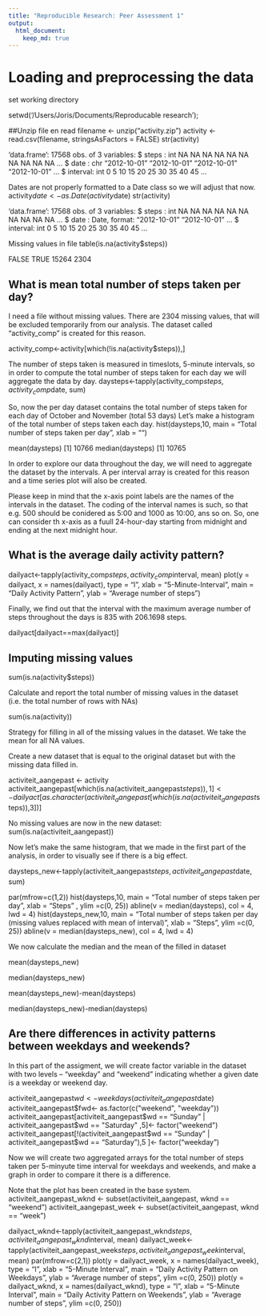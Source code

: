 ```yaml
---
title: "Reproducible Research: Peer Assessment 1"
output: 
  html_document:
    keep_md: true
---
```

# Loading and preprocessing the data
set working directory

setwd('/Users/Joris/Documents/Reproducable research');


##Unzip file en read
filename <- unzip("activity.zip")
activity <- read.csv(filename, stringsAsFactors = FALSE)
str(activity)

'data.frame':   17568 obs. of  3 variables:
$ steps   : int  NA NA NA NA NA NA NA NA NA NA ...
$ date    : chr  "2012-10-01" "2012-10-01" "2012-10-01" "2012-10-01" ...
$ interval: int  0 5 10 15 20 25 30 35 40 45 ...

Dates are not properly formatted to a Date class so we will adjust that now.
activity$date <- as.Date(activity$date)
str(activity)

'data.frame':   17568 obs. of  3 variables:
$ steps   : int  NA NA NA NA NA NA NA NA NA NA ...
$ date    : Date, format: "2012-10-01" "2012-10-01" ...
$ interval: int  0 5 10 15 20 25 30 35 40 45 ...

Missing values in file
table(is.na(activity$steps))

FALSE  TRUE 
15264  2304 

## What is mean total number of steps taken per day?
I need a file without missing values.
There are 2304 missing values, that will be excluded temporarily from our analysis.
The dataset called “activity_comp” is created for this reason.

activity_comp<-activity[which(!is.na(activity$steps)),]

The number of steps taken is measured in timeslots, 5-minute intervals, so in order to compute the total number of steps taken for each day we will aggregate the data by day.
daysteps<-tapply(activity_comp$steps, activity_comp$date, sum)

So, now the per day dataset contains the total number of steps taken for each day of October and November (total 53 days)
Let's make a histogram of the total number of steps taken each day.
hist(daysteps,10, main = "Total number of steps taken per day", xlab = "")

mean(daysteps)
[1] 10766
median(daysteps)
[1] 10765

In order to explore our data throughout the day, we will need to aggregate the dataset by the intervals. A per interval array is created for this reason and a time series plot will also be created.

Please keep in mind that the x-axis point labels are the names of the intervals in the dataset. The coding of the interval names is such, so that e.g. 500 should be conidered as 5:00 and 1000 as 10:00, ans so on. So, one can consider th x-axis as a fuull 24-hour-day starting from midnight and ending at the next midnight hour.

## What is the average daily activity pattern?

dailyact<-tapply(activity_comp$steps, activity_comp$interval, mean)
plot(y = dailyact, x = names(dailyact), type = "l", xlab = "5-Minute-Interval", main = "Daily Activity Pattern", ylab = "Average number of steps")

Finally, we find out that the interval with the maximum average number of steps throughout the days is 835 with 206.1698 steps.

dailyact[dailyact==max(dailyact)]

## Imputing missing values

sum(is.na(activity$steps))

Calculate and report the total number of missing values in the dataset (i.e. the total number of rows with NAs)

sum(is.na(activity))

Strategy for filling in all of the missing values in the dataset. We take the mean for all NA values.

Create a new dataset that is equal to the original dataset but with the missing data filled in.

activiteit_aangepast <- activity
activiteit_aangepast[which(is.na(activiteit_aangepast$steps)),1]<-dailyact[as.character(activiteit_aangepast[which(is.na(activiteit_aangepast$steps)),3])]

No missing values are now in the new dataset: 
sum(is.na(activiteit_aangepast))

Now let's make the same histogram, that we made in the first part of the analysis, in order to visually see if there is a big effect.

daysteps_new<-tapply(activiteit_aangepast$steps, activiteit_aangepast$date, sum)

par(mfrow=c(1,2))
hist(daysteps,10, main = "Total number of steps taken per day", xlab = "Steps"
     , ylim =c(0, 25))
abline(v = median(daysteps), col = 4, lwd = 4)
hist(daysteps_new,10, main = "Total number of steps taken per day  
     (missing values replaced with mean of interval)", xlab = "Steps",
     ylim =c(0, 25))
abline(v = median(daysteps_new), col = 4, lwd = 4)

We now calculate the median and the mean of the filled in dataset

mean(daysteps_new)

median(daysteps_new)

mean(daysteps_new)-mean(daysteps)

median(daysteps_new)-median(daysteps)

## Are there differences in activity patterns between weekdays and weekends?

In this part of the assigment, we will create factor variable in the dataset with two levels – “weekday” and “weekend” indicating whether a given date is a weekday or weekend day.

activiteit_aangepast$wd<-weekdays(activiteit_aangepast$date)
activiteit_aangepast$fwd<- as.factor(c("weekend", "weekday"))
activiteit_aangepast[activiteit_aangepast$wd == "Sunday" | activiteit_aangepast$wd == "Saturday" ,5]<- factor("weekend")
activiteit_aangepast[!(activiteit_aangepast$wd == "Sunday" | activiteit_aangepast$wd == "Saturday"),5 ]<- factor("weekday")

Now we will create two aggregated arrays for the total number of steps taken per 5-minyute time interval for weekdays and weekends, and make a graph in order to compare it there is a difference.

Note that the plot has been created in the base system.
activiteit_aangepast_wknd <- subset(activiteit_aangepast, wknd == "weekend") 
activiteit_aangepast_week <- subset(activiteit_aangepast, wknd == "week")
 
dailyact_wknd<-tapply(activiteit_aangepast_wknd$steps, activiteit_aangepast_wknd$interval, mean)
dailyact_week<-tapply(activiteit_aangepast_week$steps, activiteit_aangepast_week$interval, mean)
par(mfrow=c(2,1))
plot(y = dailyact_week, x = names(dailyact_week), type = "l", xlab = "5-Minute Interval", 
     main = "Daily Activity Pattern on Weekdays", ylab = "Average number of steps", 
     ylim =c(0, 250))
plot(y = dailyact_wknd, x = names(dailyact_wknd), type = "l", xlab = "5-Minute Interval", 
     main = "Daily Activity Pattern on Weekends", ylab = "Average number of steps", 
     ylim =c(0, 250))










